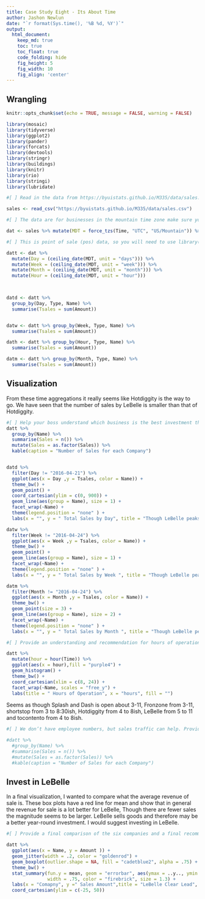 ```yaml
---
title: Case Study Eight - Its About Time
author: Jashon Newlun
date: "`r format(Sys.time(), '%B %d, %Y')`"
output:
  html_document:  
    keep_md: true
    toc: true
    toc_float: true
    code_folding: hide
    fig_height: 5
    fig_width: 10
    fig_align: 'center'
---
```


## Wrangling

```r
knitr::opts_chunk$set(echo = TRUE, message = FALSE, warning = FALSE)
```

```r
library(mosaic)
library(tidyverse)
library(ggplot2)
library(pander)
library(forcats)
library(devtools)
library(stringr)
library(buildings)
library(knitr)
library(rio)
library(stringi)
library(lubridate)

#[ ] Read in the data from https://byuistats.github.io/M335/data/sales.csv and format it for visualization and analysis

sales <- read_csv("https://byuistats.github.io/M335/data/sales.csv")

#[ ] The data are for businesses in the mountain time zone make sure you read in times correctly

dat <- sales %>% mutate(MDT = force_tzs(Time, "UTC", "US/Mountain")) %>% filter(Name != "Missing")
```

```r
#[ ] This is point of sale (pos) data, so you will need to use library(lubridate) to create the correct time aggregations

datt <- dat %>%
  mutate(Day = (ceiling_date(MDT, unit = "days"))) %>% 
  mutate(Week = (ceiling_date(MDT, unit = "week"))) %>% 
  mutate(Month = (ceiling_date(MDT, unit = "month"))) %>% 
  mutate(Hour = (ceiling_date(MDT, unit = "hour")))
  


datd <- datt %>% 
  group_by(Day, Type, Name) %>% 
  summarise(Tsales = sum(Amount))


datw <- datt %>% group_by(Week, Type, Name) %>% 
  summarise(Tsales = sum(Amount))

dath <- datt %>% group_by(Hour, Type, Name) %>% 
  summarise(Tsales = sum(Amount))

datm <- datt %>% group_by(Month, Type, Name) %>% 
  summarise(Tsales = sum(Amount))

```

## Visualization

From these time aggregations it really seems like Hotdiggity is the way to go. We have seen that the number of sales by LeBelle is smaller than that of Hotdiggity. 

```r
#[ ] Help your boss understand which business is the best investment through visualizations
datt %>% 
  group_by(Name) %>% 
  summarise(Sales = n()) %>% 
  mutate(Sales = as.factor(Sales)) %>% 
  kable(caption = "Number of Sales for each Company")


datd %>% 
  filter(Day != "2016-04-21") %>% 
  ggplot(aes(x = Day ,y = Tsales, color = Name)) +
  theme_bw() +
  geom_point() +
  coord_cartesian(ylim = c(0, 900)) +
  geom_line(aes(group = Name), size = 1) +
  facet_wrap(~Name) +
  theme(legend.position = "none" ) +
  labs(x = "", y = " Total Sales by Day", title = "Though LeBelle peaks highest, Its low N pushes investors towards Hotdiggity")

datw %>% 
  filter(Week != "2016-04-24") %>% 
  ggplot(aes(x = Week ,y = Tsales, color = Name)) +
  theme_bw() +
  geom_point() +
  geom_line(aes(group = Name), size = 1) +
  facet_wrap(~Name) +
  theme(legend.position = "none" ) +
  labs(x = "", y = " Total Sales by Week ", title = "Though LeBelle peaks highest, Its low N pushes investors towards Hotdiggity")

datm %>% 
  filter(Month != "2016-04-24") %>% 
  ggplot(aes(x = Month ,y = Tsales, color = Name)) +
  theme_bw() +
  geom_point(size = 3) +
  geom_line(aes(group = Name), size = 2) +
  facet_wrap(~Name) +
  theme(legend.position = "none" ) +
  labs(x = "", y = " Total Sales by Month ", title = "Though LeBelle peaks highest, Its low N pushes investors towards Hotdiggity")

```



```r
#[ ] Provide an understanding and recommendation for hours of operation

datt %>% 
  mutate(hour = hour(Time)) %>% 
  ggplot(aes(x = hour),fill = "purple4") +
  geom_histogram() +
  theme_bw() +
  coord_cartesian(xlim = c(8, 24)) +
  facet_wrap(~Name, scales = "free_y") +
  labs(title = " Hours of Operation", x = "hours", fill = "")
```

Seems as though Splash and Dash is open about 3-11, Fronzone from 3-11, shortstop from 3 to 8:30ish, Hotdiggity from 4 to 8ish, LeBelle from 5 to 11 and tocontento from 4 to 8ish. 

```r
#[ ] We don’t have employee numbers, but sales traffic can help. Provide some visualizations on customer traffic

#datt %>% 
  #group_by(Name) %>% 
  #summarise(Sales = n()) %>% 
  #mutate(Sales = as.factor(Sales)) %>% 
  #kable(caption = "Number of Sales for each Company")
```

## Invest in LeBelle

In a final visualization, I wanted to compare what the average revenue of sale is. These box plots have a red line for mean and show that in general the revenue for sale is a lot better for LeBelle, Though there are fewer sales the magnitude seems to be larger. LeBelle sells goods and therefore may be a better year-round investment. I would suggest investing in LeBelle. 

```r
#[ ] Provide a final comparison of the six companies and a final recommendation

datt %>% 
  ggplot(aes(x = Name, y = Amount )) +
  geom_jitter(width = .2, color = "goldenrod") +
  geom_boxplot(outlier.shape = NA, fill = "cadetblue2", alpha = .75) +
  theme_bw() +
  stat_summary(fun.y = mean, geom = "errorbar", aes(ymax = ..y.., ymin = ..y..),
               width = .75, color = "firebrick", size = 1.3) +
  labs(x = "Comapny", y =" Sales Amount",title = "LeBelle Clear Lead", subtitle = "Sales Distributions Between Companies") +
  coord_cartesian(ylim = c(-25, 50)) 
```


